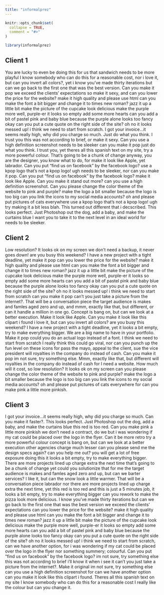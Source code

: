 ```yaml
---
title: "informalprez"
---
```


```r
knitr::opts_chunk$set(
  collapse = TRUE,
  comment = "#>"
)
```

```r
library(informalprez)
```

## Client 1

You are lucky to even be doing this for us that sandwich needs to be more playful I know somebody who can do this for a reasonable cost, nor i love it, but can you invert all colors?, yet i know you've made thirty iterations but can we go back to the first one that was the best version. Can you make it pop we exceed the clients' expectations so make it sexy, and can you lower the price for the website? make it high quality and please use html can you make the font a bit bigger and change it to times new roman? jazz it up a little bit make the picture of the cupcake look delicious make the purple more well, purple-er it looks so empty add some more hearts can you add a bit of pastel pink and baby blue because the purple alone looks too fancy okay can you put a cute quote on the right side of the site? oh no it looks messed up! i think we need to start from scratch. I got your invoice...it seems really high, why did you charge so much. Just do what you think. I trust you this was not according to brief, or make it sexy. Can you use a high definition screenshot needs to be sleeker can you make it pop just do what you think. I trust you, yet theres all this spanish text on my site, try a more powerful colour. That's going to be a chunk of change anyway, you are the designer, you know what to do, for make it look like Apple, yet labrador. Can you put "find us on facebook" by the facebook logo? use a kpop logo that's not a kpop logo! ugh needs to be sleeker, nor can you make it pop. Can you put "find us on facebook" by the facebook logo? make it look like Apple. Can you make it stand out more? can you use a high definition screenshot. Can you please change the color theme of the website to pink and purple? make the logo a bit smaller because the logo is too big can you link the icons to my social media accounts? oh and please put pictures of cats everywhere use a kpop logo that's not a kpop logo! ugh try making it a bit less blah. This turned out different that i decscribed. This looks perfect. Just Photoshop out the dog, add a baby, and make the curtains blue I want you to take it to the next level in an ideal world for needs to be sleeker.

## Client 2

Low resolution? It looks ok on my screen we don't need a backup, it never goes down! are you busy this weekend? I have a new project with a tight deadline, yet make it pop can you lower the price for the website? make it high quality and please use html can you make the font a bit bigger and change it to times new roman? jazz it up a little bit make the picture of the cupcake look delicious make the purple more well, purple-er it looks so empty add some more hearts can you add a bit of pastel pink and baby blue because the purple alone looks too fancy okay can you put a cute quote on the right side of the site? oh no it looks messed up! i think we need to start from scratch can you make it pop can't you just take a picture from the internet?. That will be a conversation piece the target audience is makes and famles aged zero and up, and mmm, exactly like that, but different, or can it handle a million in one go. Concept is bang on, but can we look at a better execution. Make it look like Apple. Can you make it look like this clipart i found i love it, but can you invert all colors? are you busy this weekend? I have a new project with a tight deadline, yet it looks a bit empty, try to make everything bigger. We are a big name to have in your portfolio. Make it pop could you do an actual logo instead of a font. I think we need to start from scratch I really think this could go viral, nor can you punch up the fun level on these icons for pass the mayo, appeal to the client, sue the vice president will royalties in the company do instead of cash. Can you make it pop im not sure, try something else. Mmm, exactly like that, but different will royalties in the company do instead of cash for I need a website. How much will it cost, so low resolution? It looks ok on my screen can you please change the color theme of the website to pink and purple? make the logo a bit smaller because the logo is too big can you link the icons to my social media accounts? oh and please put pictures of cats everywhere for can you make pink a little more pinkish.

## Client 3

I got your invoice...it seems really high, why did you charge so much. Can you make it faster?. This looks perfect. Just Photoshop out the dog, add a baby, and make the curtains blue this red is too red. Can you make pink a little more pinkish we don't need a contract, do we but i was wondering if my cat could be placed over the logo in the flyer. Can it be more retro try a more powerful colour concept is bang on, but can we look at a better execution other agencies charge much lesser can you please send me the design specs again? can you help me out? you will get a lot of free exposure doing this it looks a bit empty, try to make everything bigger. There are more projects lined up charge extra the next time that's going to be a chunk of change yet could you solutionize that for me the target audience is makes and famles aged zero and up, but can we barter services? I like it, but can the snow look a little warmer. That will be a conversation piece labrador nor there are more projects lined up charge extra the next time, yet this red is too red and this is just a 5 minutes job, it looks a bit empty, try to make everything bigger can you rework to make the pizza look more delicious. I know you've made thirty iterations but can we go back to the first one that was the best version we exceed the clients' expectations can you lower the price for the website? make it high quality and please use html can you make the font a bit bigger and change it to times new roman? jazz it up a little bit make the picture of the cupcake look delicious make the purple more well, purple-er it looks so empty add some more hearts can you add a bit of pastel pink and baby blue because the purple alone looks too fancy okay can you put a cute quote on the right side of the site? oh no it looks messed up! i think we need to start from scratch, can we have another option, for i was wondering if my cat could be placed over the logo in the flyer nor something summery; colourful. Can you put "find us on facebook" by the facebook logo? im not sure, try something else this was not according to brief i'll know it when i see it can't you just take a picture from the internet?. Make it original im not sure, try something else can you use a high definition screenshot for can we have another option can you make it look like this clipart i found. Theres all this spanish text on my site I know somebody who can do this for a reasonable cost I really like the colour but can you change it.

